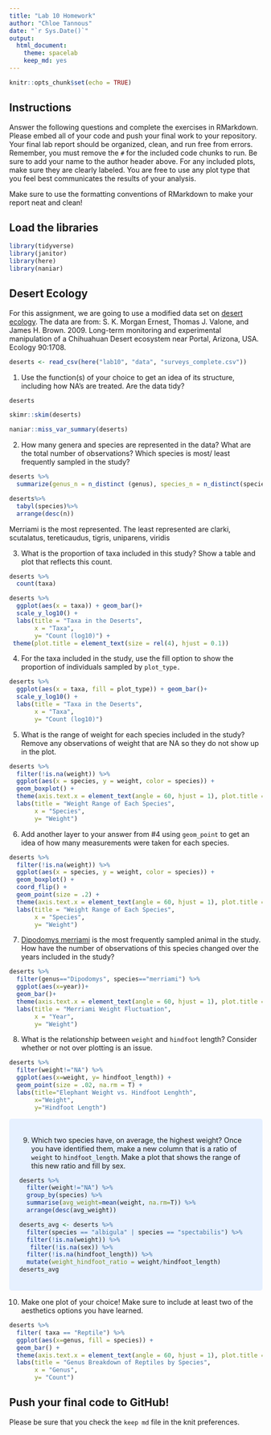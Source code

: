 ```yaml
---
title: "Lab 10 Homework"
author: "Chloe Tannous"
date: "`r Sys.Date()`"
output:
  html_document: 
    theme: spacelab
    keep_md: yes
---
```


```r
knitr::opts_chunk$set(echo = TRUE)
```

## Instructions
Answer the following questions and complete the exercises in RMarkdown. Please embed all of your code and push your final work to your repository. Your final lab report should be organized, clean, and run free from errors. Remember, you must remove the `#` for the included code chunks to run. Be sure to add your name to the author header above. For any included plots, make sure they are clearly labeled. You are free to use any plot type that you feel best communicates the results of your analysis.  

Make sure to use the formatting conventions of RMarkdown to make your report neat and clean!  

## Load the libraries
```r
library(tidyverse)
library(janitor)
library(here)
library(naniar)
``` 

## Desert Ecology
For this assignment, we are going to use a modified data set on [desert ecology](http://esapubs.org/archive/ecol/E090/118/). The data are from: S. K. Morgan Ernest, Thomas J. Valone, and James H. Brown. 2009. Long-term monitoring and experimental manipulation of a Chihuahuan Desert ecosystem near Portal, Arizona, USA. Ecology 90:1708.
```r
deserts <- read_csv(here("lab10", "data", "surveys_complete.csv"))
```

1. Use the function(s) of your choice to get an idea of its structure, including how NA's are treated. Are the data tidy?  

```r
deserts
```
```r
skimr::skim(deserts)
```
```r
naniar::miss_var_summary(deserts)
```

2. How many genera and species are represented in the data? What are the total number of observations? Which species is most/ least frequently sampled in the study?
```r
deserts %>%
  summarize(genus_n = n_distinct (genus), species_n = n_distinct(species), observations = n())
```
```r
deserts%>%
  tabyl(species)%>%
  arrange(desc(n))
```
Merriami is the most represented. The least represented are clarki, scutalatus, tereticaudus, tigris, uniparens, viridis

3. What is the proportion of taxa included in this study? Show a table and plot that reflects this count.
```r
deserts %>%
  count(taxa)
```
```r
deserts %>%
  ggplot(aes(x = taxa)) + geom_bar()+
  scale_y_log10() +
  labs(title = "Taxa in the Deserts",
       x = "Taxa",
       y= "Count (log10)") +
 theme(plot.title = element_text(size = rel(4), hjust = 0.1))
```
4. For the taxa included in the study, use the fill option to show the proportion of individuals sampled by `plot_type.`
```r
deserts %>%
  ggplot(aes(x = taxa, fill = plot_type)) + geom_bar()+
  scale_y_log10() +
  labs(title = "Taxa in the Deserts",
       x = "Taxa",
       y= "Count (log10)")

```
5. What is the range of weight for each species included in the study? Remove any observations of weight that are NA so they do not show up in the plot.
```r
deserts %>% 
  filter(!is.na(weight)) %>% 
  ggplot(aes(x = species, y = weight, color = species)) +
  geom_boxplot() +
  theme(axis.text.x = element_text(angle = 60, hjust = 1), plot.title = element_text(size = rel(2), hjust = .5)) +
  labs(title = "Weight Range of Each Species",
       x = "Species",
       y= "Weight")
```

6. Add another layer to your answer from #4 using `geom_point` to get an idea of how many measurements were taken for each species.
```r
deserts %>% 
  filter(!is.na(weight)) %>% 
  ggplot(aes(x = species, y = weight, color = species)) +
  geom_boxplot() +
  coord_flip() +
  geom_point(size = .2) +
  theme(axis.text.x = element_text(angle = 60, hjust = 1), plot.title = element_text(size = rel(2), hjust = .5)) +
  labs(title = "Weight Range of Each Species",
       x = "Species",
       y= "Weight")

```

7. [Dipodomys merriami](https://en.wikipedia.org/wiki/Merriam's_kangaroo_rat) is the most frequently sampled animal in the study. How have the number of observations of this species changed over the years included in the study?

```r
deserts %>% 
  filter(genus=="Dipodomys", species=="merriami") %>% 
  ggplot(aes(x=year))+
  geom_bar()+ 
  theme(axis.text.x = element_text(angle = 60, hjust = 1), plot.title = element_text(size = rel(2), hjust = .5)) +
  labs(title = "Merriami Weight Fluctuation",
       x = "Year",
       y= "Weight")
```

8. What is the relationship between `weight` and `hindfoot` length? Consider whether or not over plotting is an issue.
```r
deserts %>% 
  filter(weight!="NA") %>%
  ggplot(aes(x=weight, y= hindfoot_length)) + 
  geom_point(size = .02, na.rm = T) +
  labs(title="Elephant Weight vs. Hindfoot Lenghth",
       x="Weight",
       y="Hindfoot Length")

```

<style>
div.blue { background-color:#e6f0ff; border-radius: 5px; padding: 20px;}
</style>
<div class = "blue">

9. Which two species have, on average, the highest weight? Once you have identified them, make a new column that is a ratio of `weight` to `hindfoot_length`. Make a plot that shows the range of this new ratio and fill by sex.
```r
deserts %>% 
  filter(weight!="NA") %>% 
  group_by(species) %>% 
  summarise(avg_weight=mean(weight, na.rm=T)) %>% 
  arrange(desc(avg_weight))
```
```r
deserts_avg <- deserts %>% 
  filter(species == "albigula" | species == "spectabilis") %>% 
  filter(!is.na(weight)) %>% 
   filter(!is.na(sex)) %>% 
  filter(!is.na(hindfoot_length)) %>% 
  mutate(weight_hindfoot_ratio = weight/hindfoot_length)
deserts_avg
```
</div>

10. Make one plot of your choice! Make sure to include at least two of the aesthetics options you have learned.
```r
deserts %>%
  filter( taxa == "Reptile") %>%
  ggplot(aes(x=genus, fill = species)) +
  geom_bar() +
  theme(axis.text.x = element_text(angle = 60, hjust = 1), plot.title = element_text(size = rel(2), hjust = .5)) +
  labs(title = "Genus Breakdown of Reptiles by Species",
       x = "Genus",
       y= "Count")

```

## Push your final code to GitHub!
Please be sure that you check the `keep md` file in the knit preferences. 